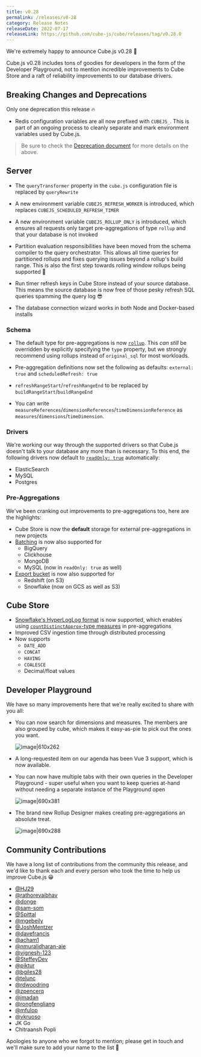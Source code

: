 ```yaml
---
title: v0.28
permalink: /releases/v0-28
category: Release Notes
releaseDate: 2022-07-17
releaseLink: https://github.com/cube-js/cube/releases/tag/v0.28.0
---
```


We're extremely happy to announce Cube.js v0.28 🥳

Cube.js v0.28 includes tons of goodies for developers in the form of the
Developer Playground, not to mention incredible improvements to Cube Store and a
raft of reliability improvements to our database drivers.

## Breaking Changes and Deprecations

Only one deprecation this release 🔥

- Redis configuration variables are all now prefixed with `CUBEJS_`. This is
  part of an ongoing process to cleanly separate and mark environment variables
  used by Cube.js.

> Be sure to check the
> [Deprecation document](https://github.com/cube-js/cube/blob/master/DEPRECATION.md)
> for more details on the above.

## Server

- The `queryTransformer` property in the `cube.js` configuration file is
  replaced by `queryRewrite`

- A new environment variable `CUBEJS_REFRESH_WORKER` is introduced, which
  replaces `CUBEJS_SCHEDULED_REFRESH_TIMER`

- A new environment variable `CUBEJS_ROLLUP_ONLY` is introduced, which ensures
  all requests only target pre-aggregations of type `rollup` and that your
  database is not invoked

- Partition evaluation responsibilities have been moved from the schema compiler
  to the query orchestrator. This allows all time queries for partitioned
  rollups and fixes querying issues beyond a rollup's build range. This is also
  the first step towards rolling window rollups being supported 🎉

- Run timer refresh keys in Cube Store instead of your source database. This
  means the source database is now free of those pesky refresh SQL queries
  spamming the query log 😎
- The database connection wizard works in both Node and Docker-based installs

### Schema

- The default type for pre-aggregations is now
  [`rollup`](https://cube.dev/docs/pre-aggregations#rollup). This _can still_ be
  overridden by explicitly specifying the `type` property, but we strongly
  recommend using rollups instead of `original_sql` for most workloads.

- Pre-aggregation definitions now set the following as defaults:
  `external: true` and `scheduledRefresh: true`

- `refreshRangeStart`/`refreshRangeEnd` to be replaced by
  `buildRangeStart`/`buildRangeEnd`

- You can write
  `measureReferences`/`dimensionReferences`/`timeDimensionReference` as
  `measures`/`dimensions`/`timeDimension`.

### Drivers

We're working our way through the supported drivers so that Cube.js doesn't talk
to your database any more than is necessary. To this end, the following drivers
now default to
[`readOnly: true`](https://cube.dev/docs/caching/using-pre-aggregations#read-only-data-source)
automatically:

- ElasticSearch
- MySQL
- Postgres

### Pre-Aggregations

We've been cranking out improvements to pre-aggregations too, here are the
highlights:

- Cube Store is now the **default** storage for external pre-aggregations in new
  projects
- [Batching](https://cube.dev/docs/caching/using-pre-aggregations#optimizing-pre-aggregation-build-times-batching)
  is now also supported for
  - BigQuery
  - Clickhouse
  - MongoDB
  - MySQL (now in `readOnly: true` as well)
- [Export bucket](https://cube.dev/docs/caching/using-pre-aggregations#optimizing-pre-aggregation-build-times-export-bucket)
  is now also supported for
  - Redshift (on S3)
  - Snowflake (now on GCS as well as S3)

## Cube Store

- [Snowflake's HyperLogLog format](https://docs.snowflake.com/en/user-guide/querying-approximate-cardinality.html)
  is now supported, which enables using
  [`countDistinctApprox`-type measures](https://cube.dev/docs/types-and-formats#measures-types-count-distinct-approx)
  in pre-aggregations
- Improved CSV ingestion time through distributed processing
- Now supports
  - `DATE_ADD`
  - `CONCAT`
  - `HAVING`
  - `COALESCE`
  - Decimal/float values

## Developer Playground

We have so many improvements here that we're really excited to share with you
all:

- You can now search for dimensions and measures. The members are also grouped
  by cube, which makes it easy-as-pie to pick out the ones you want.

  ![image|610x262](upload://tnQlfBHYSQzxnalW3c9sxhsyd4s.png)

- A long-requested item on our agenda has been Vue 3 support, which is now
  available.
- You can now have multiple tabs with their own queries in the Developer
  Playground - super useful when you want to keep queries at-hand without
  needing a separate instance of the Playground open

  ![image|690x381](upload://9fThKKqFoX0EqpZd14vixQj1CuM.png)

- The brand new Rollup Designer makes creating pre-aggregations an absolute
  treat.

  ![image|690x288](upload://yPTZRJPoe7zrLiJmLV3z2B0nECX.png)

## Community Contributions

We have a long list of contributions from the community this release, and we'd
like to thank each and every person who took the time to help us improve Cube.js
😁

- [@HJ29](https://github.com/HJ29)
- [@rathorevaibhav](https://github.com/rathorevaibhav)
- [@donge](https://github.com/donge)
- [@sam-som](https://github.com/sam-som)
- [@Spittal](https://github.com/Spittal)
- [@mgebeily](https://github.com/mgebeily)
- [@JoshMentzer](https://github.com/JoshMentzer)
- [@davefrancis](https://github.com/davefrancis)
- [@acham1](https://github.com/acham1)
- [@nmuralidharan-aie](https://github.com/nmuralidharan-aie)
- [@vignesh-123](https://github.com/vignesh-123)
- [@SteffeyDev](https://github.com/SteffeyDev)
- [@piktur](https://github.com/piktur)
- [@bgiles28](https://github.com/bgiles28)
- [@telunc](https://github.com/telunc)
- [@rdwoodring](https://github.com/rdwoodring)
- [@zpencerq](https://github.com/zpencerq)
- [@jmadan](https://github.com/jmadan)
- [@rongfengliang](https://github.com/rongfengliang)
- [@mfulop](https://github.com/mfulop)
- [@vkruoso](https://github.com/vkruoso)
- JK Go
- Chitraansh Popli

Apologies to anyone who we forgot to mention; please get in touch and we'll make
sure to add your name to the list 🙌
